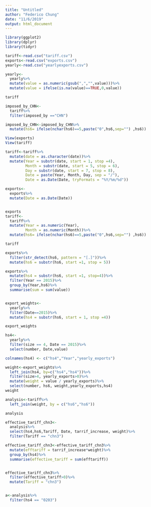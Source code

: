 ```yaml
---
title: "Untitled"
author: "Federico Chung"
date: "11/6/2019"
output: html_document
---
```


```r
library(ggplot2)
library(dplyr)
library(tidyr)
```

```r
tariff<-read.csv("tariff.csv")
exports<-read.csv("exports.csv")
yearly<-read.csv("yearlyexports.csv")
```

```r
yearly<-
  yearly%>%
  mutate(value = as.numeric(gsub(",","",value)))%>%
  mutate(value = ifelse(is.na(value)==TRUE,0,value))

tariff

imposed_by_CHN<-
  tariff%>%
  filter(imposed_by =="CHN")

imposed_by_CHN<-imposed_by_CHN%>%
  mutate(hs6= ifelse(nchar(hs6)==5,paste("0",hs6,sep="") ,hs6))
```

```r
View(exports)
View(tariff)

tariff<-tariff%>%
  mutate(date = as.character(date))%>%
  mutate(Year = substr(date, start = 1, stop =4),
         Month = substr(date, start = 5, stop = 6),
         Day = substr(date, start = 7, stop = 8),
         Date = paste(Year, Month, Day, sep = "/"),
         Date = as.Date(Date, tryFormats = "%Y/%m/%d"))

exports<-
  exports%>%
  mutate(Date = as.Date(Date))


exports
tariff<-
  tariff%>%
  mutate(Year = as.numeric(Year),
         Month = as.numeric(Month))%>%
  mutate(hs6= ifelse(nchar(hs6)==5,paste("0",hs6,sep="") ,hs6))

tariff
```

```r
exports%>%
  filter(str_detect(hs6, pattern = "[.]"))%>%
  mutate(hs6 = substr(hs6, start =1, stop = 5))

exports%>%
  mutate(hs4 = substr(hs6, start =1, stop=4))%>%
  filter(Year == 2015)%>%
  group_by(Year,hs6)%>%
  summarise(sum = sum(value))


export_weights<-
  yearly%>%
  filter(Date==2015)%>%
  mutate(hs4 = substr(hs6, start = 1, stop =4))

export_weights

hs4<-
  yearly%>%
  filter(size == 4, Date == 2015)%>%
  select(number, Date,value)

colnames(hs4) <- c("hs4","Year","yearly_exports")

```


```r
weight<-export_weights%>%
  left_join(hs4, by=c("hs4","hs4"))%>%
  filter(size>4, yearly_exports>0)%>%
  mutate(weight = value / yearly_exports)%>%
  select(number, hs6, weight,yearly_exports,hs4)
weight

analysis<-tariff%>%
  left_join(weight, by = c("hs6","hs6"))

analysis

effective_tariff_chn3<-
  analysis%>%
  select(hs4,hs6,Tariff, Date, tarrif_increase, weight)%>%
  filter(Tariff == "chn3")

effective_tariff_chn3<-effective_tariff_chn3%>%
  mutate(efftariff = tarrif_increase*weight)%>%
  group_by(hs4)%>%
  summarise(effective_tariff = sum(efftariff))


effective_tariff_chn3%>%
  filter(effective_tariff>0)%>%
  mutate(Tariff = "chn3")


a<-analysis%>%
  filter(hs4 == "0203")
```

